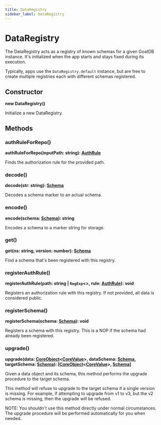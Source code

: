 ```yaml
---
title: DataRegistry
sidebar_label: DataRegistry
---
```


# DataRegistry

The DataRegistry acts as a registry of known schemas for a given GoatDB
instance. It's initialized when the app starts and stays fixed during its
execution.

Typically, apps use the `DataRegistry.default` instance, but are free to
create multiple registries each with different schemas registered.

## Constructor

**new DataRegistry()**

Initialize a new DataRegistry.

## Methods

### authRuleForRepo()

**authRuleForRepo(inputPath: string): [AuthRule](./types/authrule)**

Finds the authorization rule for the provided path.

### decode()

**decode(str: string): [Schema](./types/schema)**

Decodes a schema marker to an actual schema.

### encode()

**encode(schema: [Schema](./types/schema)): string**

Encodes a schema to a marker string for storage.

### get()

**get(ns: string, version: number): [Schema](./types/schema)**

Find a schema that's been registered with this registry.

### registerAuthRule()

**registerAuthRule(path: string | `RegExp`\<\>, rule: [AuthRule](./types/authrule)): void**

Registers an authorization rule with this registry. If not provided, all
data is considered public.

### registerSchema()

**registerSchema(schema: [Schema](./types/schema)): void**

Registers a schema with this registry. This is a NOP if the schema had
already been registered.

### upgrade()

**upgrade(data: [CoreObject](./interfaces/coreobject)\<[CoreValue](./types/corevalue)\>, dataSchema: [Schema](./types/schema), targetSchema: [Schema](./types/schema)): [[CoreObject](./interfaces/coreobject)\<[CoreValue](./types/corevalue)\>, [Schema](./types/schema)]**

Given a data object and its schema, this method performs the upgrade
procedure to the target schema.

This method will refuse to upgrade to the target schema if a single version
is missing. For example, if attempting to upgrade from v1 to v3, but the
v2 schema is missing, then the upgrade will be refused.

NOTE: You shouldn't use this method directly under normal circumstances.
The upgrade procedure will be performed automatically for you when needed.


